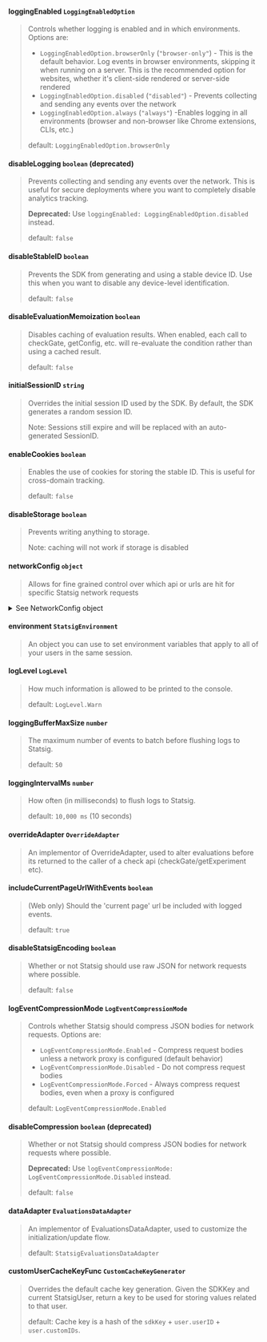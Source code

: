 
#### **loggingEnabled** `LoggingEnabledOption` 
> Controls whether logging is enabled and in which environments. Options are:
> - `LoggingEnabledOption.browserOnly` (`"browser-only"`) - This is the default behavior. Log events in browser environments, skipping it when running on a server. This is the recommended option for websites, whether it's client-side rendered or server-side rendered
> - `LoggingEnabledOption.disabled` (`"disabled"`) - Prevents collecting and sending any events over the network
> - `LoggingEnabledOption.always` (`"always"`) -Enables logging in all environments (browser and non-browser like Chrome extensions, CLIs, etc.)
>
> default: `LoggingEnabledOption.browserOnly`

#### **disableLogging** `boolean` **(deprecated)**
> Prevents collecting and sending any events over the network. This is useful for secure deployments where you want to completely disable analytics tracking.
>
> **Deprecated:** Use `loggingEnabled: LoggingEnabledOption.disabled` instead.
>
> default: `false`

#### **disableStableID** `boolean`
> Prevents the SDK from generating and using a stable device ID. Use this when you want to disable any device-level identification.
>
> default: `false`

#### **disableEvaluationMemoization** `boolean`
> Disables caching of evaluation results. When enabled, each call to checkGate, getConfig, etc. will re-evaluate the condition rather than using a cached result.
>
> default: `false`

#### **initialSessionID** `string`
> Overrides the initial session ID used by the SDK. By default, the SDK generates a random session ID.
>
> Note: Sessions still expire and will be replaced with an auto-generated SessionID.

#### **enableCookies** `boolean`
> Enables the use of cookies for storing the stable ID. This is useful for cross-domain tracking.
>
> default: `false`

#### **disableStorage** `boolean`
> Prevents writing anything to storage. 
>
> Note: caching will not work if storage is disabled


#### **networkConfig** `object`
> Allows for fine grained control over which api or urls are hit for specific Statsig network requests

<details>
  <summary>See NetworkConfig object</summary>
  <NetworkConfig />
</details>

#### **environment** `StatsigEnvironment`
> An object you can use to set environment variables that apply to all of your users in the same session.

#### **logLevel** `LogLevel`
> How much information is allowed to be printed to the console. 
>
> default: `LogLevel.Warn`

#### **loggingBufferMaxSize** `number`
> The maximum number of events to batch before flushing logs to Statsig. 
>
> default: `50`

#### **loggingIntervalMs** `number`
> How often (in milliseconds) to flush logs to Statsig. 
>
> default: `10,000 ms` (10 seconds)

#### **overrideAdapter** `OverrideAdapter`
> An implementor of OverrideAdapter, used to alter evaluations before its returned to the caller of a check api (checkGate/getExperiment etc).

#### **includeCurrentPageUrlWithEvents** `boolean`
> (Web only) Should the 'current page' url be included with logged events. 
>
> default: `true`

#### **disableStatsigEncoding** `boolean`
> Whether or not Statsig should use raw JSON for network requests where possible. 
>
> default: `false`

#### **logEventCompressionMode** `LogEventCompressionMode`
> Controls whether Statsig should compress JSON bodies for network requests. Options are:
> - `LogEventCompressionMode.Enabled` - Compress request bodies unless a network proxy is configured (default behavior)
> - `LogEventCompressionMode.Disabled` - Do not compress request bodies
> - `LogEventCompressionMode.Forced` - Always compress request bodies, even when a proxy is configured
>
> default: `LogEventCompressionMode.Enabled`

#### **disableCompression** `boolean` **(deprecated)**
> Whether or not Statsig should compress JSON bodies for network requests where possible. 
>
> **Deprecated:** Use `logEventCompressionMode: LogEventCompressionMode.Disabled` instead.
>
> default: `false`

#### **dataAdapter** `EvaluationsDataAdapter`
> An implementor of EvaluationsDataAdapter, used to customize the initialization/update flow. 
>
> default: `StatsigEvaluationsDataAdapter`

#### **customUserCacheKeyFunc** `CustomCacheKeyGenerator`
> Overrides the default cache key generation. Given the SDKKey and current StatsigUser, return a key to be used for storing values related to that user.
>
> default: Cache key is a hash of the `sdkKey` + `user.userID` + `user.customIDs`.
